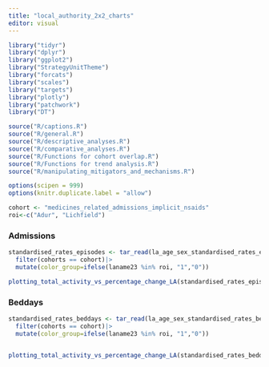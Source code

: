 ```yaml
---
title: "local_authority_2x2_charts"
editor: visual
---
```



```r

library("tidyr")
library("dplyr")
library("ggplot2")
library("StrategyUnitTheme")
library("forcats")
library("scales")
library("targets")
library("plotly")
library("patchwork")
library("DT")

source("R/captions.R")
source("R/general.R")
source("R/descriptive_analyses.R")
source("R/comparative_analyses.R")
source("R/Functions for cohort overlap.R")
source("R/Functions for trend analysis.R")
source("R/manipulating_mitigators_and_mechanisms.R")

options(scipen = 999)
options(knitr.duplicate.label = "allow")

```

```r
cohort <- "medicines_related_admissions_implicit_nsaids"
roi<-c("Adur", "Lichfield")
```

### Admissions
```r

standardised_rates_episodes <- tar_read(la_age_sex_standardised_rates_episodes_over_time) |>
  filter(cohorts == cohort)|>
  mutate(color_group=ifelse(laname23 %in% roi, "1","0"))

plotting_total_activity_vs_percentage_change_LA(standardised_rates_episodes)
```

### Beddays
```r

standardised_rates_beddays <- tar_read(la_age_sex_standardised_rates_beddays_over_time) |>
  filter(cohorts == cohort)|>
  mutate(color_group=ifelse(laname23 %in% roi, "1","0"))


plotting_total_activity_vs_percentage_change_LA(standardised_rates_beddays)
```
